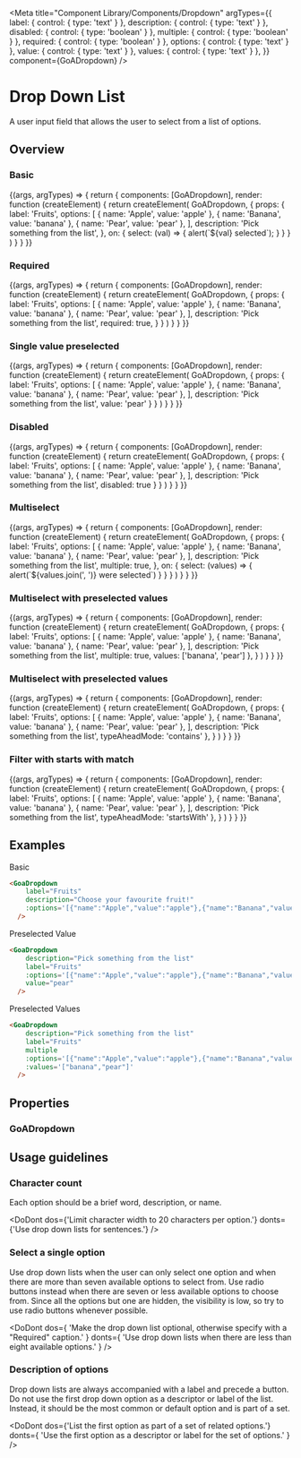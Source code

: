 

<Meta title="Component Library/Components/Dropdown"
  argTypes={{
    label: { control: { type: 'text' } },
    description: { control: { type: 'text' } },
    disabled: { control: { type: 'boolean' } },
    multiple: { control: { type: 'boolean' } },
    required: { control: { type: 'boolean' } },
    options: { control: { type: 'text' } },
    value: { control: { type: 'text' } },
    values: { control: { type: 'text' } },
  }}
  component={GoADropdown} />

# Drop Down List

A user input field that allows the user to select from a list of options.

## Overview

### Basic

<Canvas>
  <Story name="Basic" height="400px">
    {(args, argTypes) => {
      return {
        components: [GoADropdown],
        render: function (createElement) {
          return createElement(
            GoADropdown, {
              props: {
                label: 'Fruits',
                options: [
                  { name: 'Apple', value: 'apple' },
                  { name: 'Banana', value: 'banana' },
                  { name: 'Pear', value: 'pear' },
                ],
                description: 'Pick something from the list',
              },
              on: {
                select: (val) => {
                  alert(`${val} selected`);
                }
              }
            }
          )
        }
      }
    }}
  </Story>
</Canvas>

### Required

<Canvas>
  <Story name="Required" height="400px">
    {(args, argTypes) => {
      return {
        components: [GoADropdown],
        render: function (createElement) {
          return createElement(
            GoADropdown, {
              props: {
                label: 'Fruits',
                options: [
                  { name: 'Apple', value: 'apple' },
                  { name: 'Banana', value: 'banana' },
                  { name: 'Pear', value: 'pear' },
                ],
                description: 'Pick something from the list',
                required: true,
              }
            }
          )
        }
      }
    }}
  </Story>
</Canvas>

### Single value preselected

<Canvas>
  <Story name="Single value preselected" height="400px">
    {(args, argTypes) => {
      return {
        components: [GoADropdown],
        render: function (createElement) {
          return createElement(
            GoADropdown, {
              props: {
                label: 'Fruits',
                options: [
                  { name: 'Apple', value: 'apple' },
                  { name: 'Banana', value: 'banana' },
                  { name: 'Pear', value: 'pear' },
                ],
                description: 'Pick something from the list',
                value: 'pear'
              }
            }
          )
        }
      }
    }}
  </Story>
</Canvas>

### Disabled

<Canvas>
  <Story name="Disabled" height="400px">
    {(args, argTypes) => {
      return {
        components: [GoADropdown],
        render: function (createElement) {
          return createElement(
            GoADropdown, {
              props: {
                label: 'Fruits',
                options: [
                  { name: 'Apple', value: 'apple' },
                  { name: 'Banana', value: 'banana' },
                  { name: 'Pear', value: 'pear' },
                ],
                description: 'Pick something from the list',
                disabled: true
              }
            }
          )
        }
      }
    }}
  </Story>
</Canvas>

### Multiselect

<Canvas>
  <Story name="Multiselect" height="400px">
    {(args, argTypes) => {
      return {
        components: [GoADropdown],
        render: function (createElement) {
          return  createElement(
            GoADropdown, {
              props: {
                label: 'Fruits',
                options: [
                  { name: 'Apple', value: 'apple' },
                  { name: 'Banana', value: 'banana' },
                  { name: 'Pear', value: 'pear' },
                ],
                description: 'Pick something from the list',
                multiple: true,
              },
              on: {
                select: (values) => {
                  alert(`${values.join(', ')} were selected`)
                }
              }
            }
          )
        }
      }
    }}
  </Story>
</Canvas>

### Multiselect with preselected values

<Canvas>
  <Story name="Multiselect with preselected values" height="400px">
    {(args, argTypes) => {
      return {
        components: [GoADropdown],
        render: function (createElement) {
          return  createElement(
            GoADropdown, {
              props: {
                label: 'Fruits',
                options: [
                  { name: 'Apple', value: 'apple' },
                  { name: 'Banana', value: 'banana' },
                  { name: 'Pear', value: 'pear' },
                ],
                description: 'Pick something from the list',
                multiple: true,
                values: ['banana', 'pear']
              },
            }
          )
        }
      }
    }}
  </Story>
</Canvas>

### Multiselect with preselected values

<Canvas>
  <Story name="Filter with contains match" height="400px">
    {(args, argTypes) => {
      return {
        components: [GoADropdown],
        render: function (createElement) {
          return  createElement(
            GoADropdown, {
              props: {
                label: 'Fruits',
                options: [
                  { name: 'Apple', value: 'apple' },
                  { name: 'Banana', value: 'banana' },
                  { name: 'Pear', value: 'pear' },
                ],
                description: 'Pick something from the list',
                typeAheadMode: 'contains'
              },
            }
          )
        }
      }
    }}
  </Story>
</Canvas>

### Filter with starts with match

<Canvas>
  <Story name="Filter with starts with match" height="400px">
    {(args, argTypes) => {
      return {
        components: [GoADropdown],
        render: function (createElement) {
          return  createElement(
            GoADropdown, {
              props: {
                label: 'Fruits',
                options: [
                  { name: 'Apple', value: 'apple' },
                  { name: 'Banana', value: 'banana' },
                  { name: 'Pear', value: 'pear' },
                ],
                description: 'Pick something from the list',
                typeAheadMode: 'startsWith'
              },
            }
          )
        }
      }
    }}
  </Story>
</Canvas>

## Examples

Basic

```html
<GoaDropdown
    label="Fruits"
    description="Choose your favourite fruit!"
    :options='[{"name":"Apple","value":"apple"},{"name":"Banana","value":"banana"},{"name":"Pear","value":"pear"}]'
  />
```

Preselected Value

```html
<GoaDropdown
    description="Pick something from the list"
    label="Fruits"
    :options='[{"name":"Apple","value":"apple"},{"name":"Banana","value":"banana"},{"name":"Pear","value":"pear","selected":true}]'
    value="pear"
  />
```

Preselected Values

```html
<GoaDropdown
    description="Pick something from the list"
    label="Fruits"
    multiple
    :options='[{"name":"Apple","value":"apple"},{"name":"Banana","value":"banana","selected":true},{"name":"Pear","value":"pear","selected":true}]'
    :values='["banana","pear"]'
  />
```

## Properties

### GoADropdown

<Description of={GoADropdown} />
<ArgsTable of={GoADropdown} />

## Usage guidelines

### Character count

Each option should be a brief word, description, or name.

<DoDont
  dos={'Limit character width to 20 characters per option.'}
  donts={'Use drop down lists for sentences.'}
/>

### Select a single option

Use drop down lists when the user can only select one option and when there are more than
seven available options to select from. Use radio buttons instead when there are seven or
less available options to choose from. Since all the options but one are hidden, the visibility
is low, so try to use radio buttons whenever possible.

<DoDont
  dos={
    'Make the drop down list optional, otherwise specify with a "Required" caption.'
  }
  donts={
    'Use drop down lists when there are less than eight available options.'
  }
/>

### Description of options

Drop down lists are always accompanied with a label and precede a button. Do not use the first
drop down option as a descriptor or label of the list. Instead, it should be the most common or
default option and is part of a set.

<DoDont
  dos={'List the first option as part of a set of related options.'}
  donts={
    'Use the first option as a descriptor or label for the set of options.'
  }
/>
